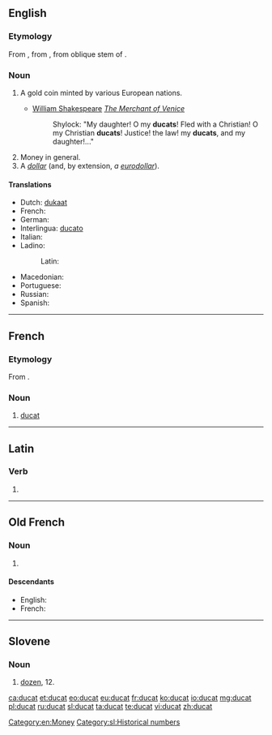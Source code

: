 ==English==

===Etymology===
From {{etyl|fro|en}} {{term|ducat|lang=fro}}, from {{etyl|ML.|en}} {{term|ducatus|lang=la}}, from oblique stem of {{term|dux||duke; leader|lang=la}}.

===Noun===
{{wikipedia}}
{{en-noun}}

# {{context|historical}} A gold coin minted by various European nations.
#* [[w:William Shakespeare|William Shakespeare]] ''[[w:The Merchant of Venice|The Merchant of Venice]]''
#*: Shylock: "My daughter! O my '''ducats'''! Fled with a Christian! O my Christian '''ducats'''! Justice! the law! my '''ducats''', and my daughter!..."
# Money in general.
# A ''[[dollar]]'' (and, by extension, ''a [[euro|eurodollar]]'').

====Translations====
{{trans-top|historical gold coin}}
* Dutch: [[dukaat]] {{m}}
* French: {{t+|fr|ducat|m}}
* German: {{t-|de|Dukat|m}}
* Interlingua: [[ducato]]
* Italian: {{t+|it|ducato}}
* Ladino:
*: Latin: {{tø|lad|dukado|m}}
{{trans-mid}}
* Macedonian: {{t-|mk|дукат|m|tr=dúkat}}
* Portuguese: {{t+|pt|ducado|m}}
* Russian: {{t+|ru|дукат|m|tr=dukát}}
* Spanish: {{t+|es|ducado|m}}
{{trans-bottom}}

[[Category:en:Money]]

----

==French==

===Etymology===
From {{etyl|it|fr}} {{term|ducato|lang=it}}.

===Noun===
{{fr-noun|m}}

# [[#English|ducat]]

----

==Latin==

===Verb===
{{la-verb-form|dūcat}}

# {{conjugation of|duco|dūcō|3|s|pres|act|sub|lang=la}}

----

==Old French==

===Noun===
{{fro-noun|m|ducatz|ducatz}}

# {{l|en|ducat}} {{gloss|historical coin}}

====Descendants====
* English: {{l|en|ducat}} {{qualifier|borrowed}}
* French: {{l|fr|ducat}}

----

==Slovene==

===Noun===
{{sl-noun|m-in}}

# [[dozen]], 12.

[[Category:sl:Historical numbers]]

[[ca:ducat]]
[[et:ducat]]
[[eo:ducat]]
[[eu:ducat]]
[[fr:ducat]]
[[ko:ducat]]
[[io:ducat]]
[[mg:ducat]]
[[pl:ducat]]
[[ru:ducat]]
[[sl:ducat]]
[[ta:ducat]]
[[te:ducat]]
[[vi:ducat]]
[[zh:ducat]]
